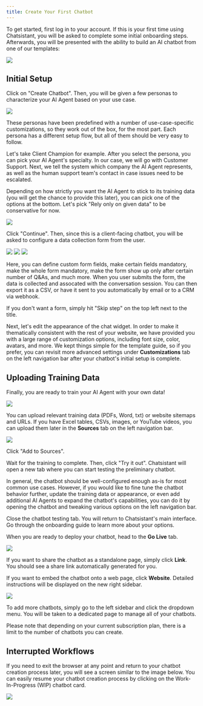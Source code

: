 ```yaml
---
title: Create Your First Chatbot
---
```


To get started, first log in to your account. If this is your first time using Chatsistant, you will be asked to complete some
initial onboarding steps. Afterwards, you will be presented with the ability to build an AI chatbot from one of our templates:

<Frame>
  <img src="/images/create-chatbot-14.png" />
</Frame>

## Initial Setup

Click on "Create Chatbot". Then, you will be given a few personas to characterize your AI Agent based on your use case.

<Frame>
  <img src="/images/create-chatbot-15.png" />
</Frame>

These personas have been predefined with a number of use-case-specific customizations, so they work out of the box, for the most part.
Each persona has a different setup flow, but all of them should be very easy to follow.

Let's take Client Champion for example. After you select the persona, you can pick your AI Agent's specialty. In our case, we will go
with Customer Support. Next, we tell the system which company the AI Agent represents, as well as the human support team's contact in case
issues need to be escalated.

Depending on how strictly you want the AI Agent to stick to its training data (you will get the chance to provide this later), you can
pick one of the options at the bottom. Let's pick "Rely only on given data" to be conservative for now.

<Frame>
  <img src="/images/create-chatbot-16.png" />
</Frame>

Click "Continue". Then, since this is a client-facing chatbot, you will be asked to configure a data collection form from the user.

<Frame>
  <img src="/images/create-chatbot-17.png" />
</Frame>
<Frame>
  <img src="/images/create-chatbot-17-1.png" />
</Frame>
<Frame>
  <img src="/images/create-chatbot-17-2.png" />
</Frame>

Here, you can define custom form fields, make certain fields mandatory, make the whole form mandatory, make the form show up only after
certain number of Q&As, and much more. When you user submits the form, the data is collected and assocated with the conversation session. You can
then export it as a CSV, or have it sent to you automatically by email or to a CRM via webhook.

<Note>
  If you don't want a form, simply hit "Skip step" on the top left next to the
  title.
</Note>

Next, let's edit the appearance of the chat widget. In order to make it thematically consistent with the rest of your website, we have
provided you with a large range of customization options, including font size, color, avatars, and more. We kept things simple for the template
guide, so if you prefer, you can revisit more advanced settings under **Customizations** tab on the left navigation bar after your chatbot's initial setup is
complete.

## Uploading Training Data

Finally, you are ready to train your AI Agent with your own data!

<Frame>
  <img src="/images/create-chatbot-19.png" />
</Frame>

You can upload relevant training data (PDFs, Word, txt) or website sitemaps and URLs. If you have Excel tables, CSVs, images, or YouTube videos, you can
upload them later in the **Sources** tab on the left navigation bar.

<Frame>
  <img src="/images/create-chatbot-20.png" />
</Frame>

Click "Add to Sources".

Wait for the training to complete. Then, click "Try it out". Chatsistant will open a new tab where you can start testing the
preliminary chatbot.

In general, the chatbot should be well-configured enough as-is for most common use cases. However, if you would like to fine tune
the chatbot behavior further, update the training data or appearance, or even add additional AI Agents to expand the chatbot's
capabilities, you can do it by opening the chatbot and tweaking various options on the left navigation bar.

Close the chatbot testing tab. You will return to Chatsistant's main interface. Go through the onboarding guide to learn more
about your options.

When you are ready to deploy your chatbot, head to the **Go Live** tab.

<Frame>
  <img src="/images/create-chatbot-21.png" />
</Frame>

If you want to share the chatbot as a standalone page, simply click **Link**. You should see a share link automatically generated for you.

If you want to embed the chatbot onto a web page, click **Website**. Detailed instructions will be displayed on the new right sidebar.

<Frame>
  <img src="/images/create-chatbot-13.png" />
</Frame>

To add more chatbots, simply go to the left sidebar and click the dropdown menu. You will be taken to a dedicated page to manage all of your
chatbots.

<Note>
  Please note that depending on your current subscription plan, there is a limit
  to the number of chatbots you can create.
</Note>

## Interrupted Workflows

If you need to exit the browser at any point and return to your chatbot creation process later, you will see a screen similar to the
image below. You can easily resume your chatbot creation process by clicking on the Work-In-Progress (WIP) chatbot card.

<Frame>
  <img src="/images/create-chatbot-18.png" />
</Frame>
